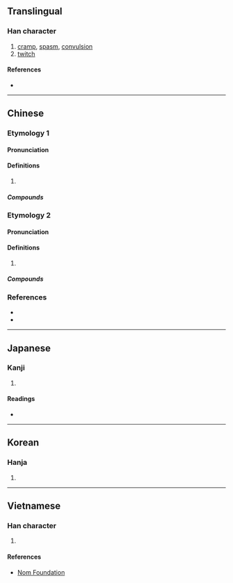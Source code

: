 {{character info}}
==Translingual==

===Han character===
{{Han char|rn=64|rad=手|as=10|sn=13|four=50063|canj=QYVW|ids=⿰扌畜}}

# [[cramp]], [[spasm]], [[convulsion]]
# [[twitch]]

====References====
* {{Han ref|kx=0446.200|dkj=12472|dj=0797.050|hdz=31936.040|uh=6410|ud=25616|bh=DD7A|bd=56698}}

----

==Chinese==

===Etymology 1===
{{zh-forms}}

====Pronunciation====
{{zh-pron
|m=chǔ
|c=cuk1
|mn=tiuh
|cat=
}}

====Definitions====
{{zh-hanzi}}

# {{rfdef|zh}}

=====Compounds=====
{{zh-der|搐搐搦搦|拴搐豔段|搐縮|搐搦|抽搐|搐動}}

===Etymology 2===
{{zh-forms}}

====Pronunciation====
{{zh-pron
|m=chōu
|c=caau1
|cat=
}}

====Definitions====
{{zh-hanzi}}

# {{rfdef|zh}}

=====Compounds=====
{{zh-der|搐風}}

===References===
* {{R:twedu|B01357}}
* {{R:yue:mfccd}}

----

==Japanese==

===Kanji===
{{ja-kanji|grade=|rs=手10}}

# {{rfdef|ja|sort=手10}}

====Readings====
* {{ja-readings|on=[[ちく]] (chiku)|kun=[[いたむ]] (itamu)}}

----

==Korean==

===Hanja===
{{ko-hanja|hangeul=휵|eumhun=|rv=hyuk|mr=hyuk|y=hyuk}}

# {{rfdef|ko|sort=手10}}

----

==Vietnamese==

===Han character===
{{vi-hantu|rs=手10|súc}}

# {{rfdef|vi|sort=手10}}

====References====
* [http://nomfoundation.org/common/nom_details.php?codepoint=6410 Nom Foundation]